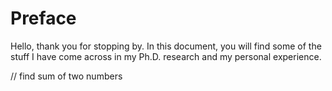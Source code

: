 # Preface {.unnumbered}

Hello, thank you for stopping by. In this document, you will find some of the stuff I have come across in my Ph.D. research and my personal experience.

// find sum of two numbers 

